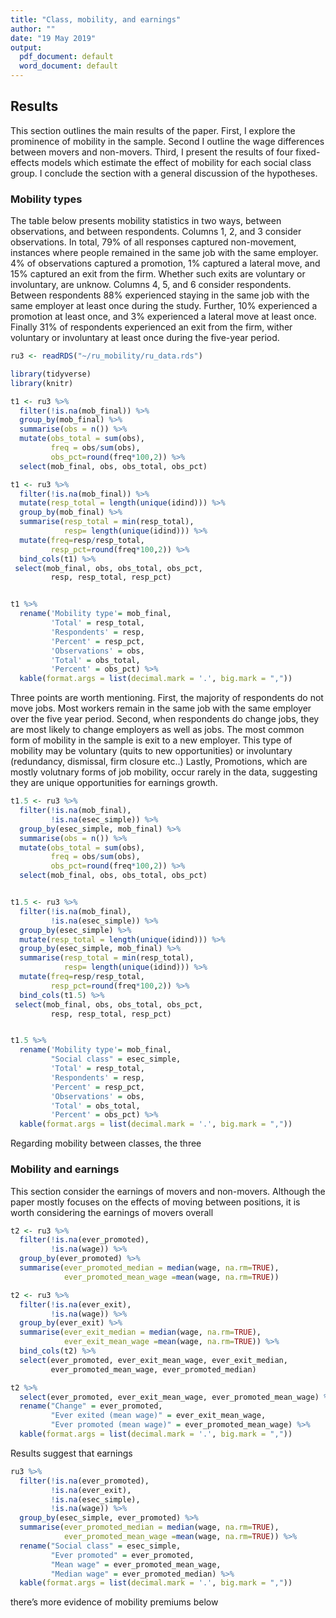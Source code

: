 ```yaml
---
title: "Class, mobility, and earnings"
author: ""
date: "19 May 2019"
output:
  pdf_document: default
  word_document: default
---
```


## Results

This section outlines the main results of the paper. First, I explore the prominence of mobility in the sample. Second I outline the wage differences between movers and non-movers. Third, I present the results of four fixed-effects models which estimate the effect of mobility for each social class group. I conclude the section with a general discussion of the hypotheses.  

### Mobility types

The table below presents mobility statistics in two ways, between observations, and between respondents. Columns 1, 2, and 3 consider observations. In total, 79% of all responses captured non-movement, instances where people remained in the same job with the same employer. 4% of observations captured a promotion, 1% captured a lateral move, and 15% captured an exit from the firm. Whether such exits are voluntary or involuntary, are unknow. Columns 4, 5, and 6 consider respondents. Between respondents 88% experienced staying in the same job with the same employer at least once during the study. Further, 10% experienced a promotion at least once, and 3% experienced a lateral move at least once. Finally 31% of respondents experienced an exit from the firm, wither voluntary or involuntary at least once during the five-year period. 

```r
ru3 <- readRDS("~/ru_mobility/ru_data.rds")

library(tidyverse)
library(knitr)

t1 <- ru3 %>%
  filter(!is.na(mob_final)) %>% 
  group_by(mob_final) %>% 
  summarise(obs = n()) %>% 
  mutate(obs_total = sum(obs),
         freq = obs/sum(obs),
         obs_pct=round(freq*100,2)) %>% 
  select(mob_final, obs, obs_total, obs_pct)

t1 <- ru3 %>% 
  filter(!is.na(mob_final)) %>%
  mutate(resp_total = length(unique(idind))) %>% 
  group_by(mob_final) %>% 
  summarise(resp_total = min(resp_total),
            resp= length(unique(idind))) %>%
  mutate(freq=resp/resp_total,
         resp_pct=round(freq*100,2)) %>% 
  bind_cols(t1) %>% 
 select(mob_final, obs, obs_total, obs_pct,
         resp, resp_total, resp_pct)


t1 %>% 
  rename('Mobility type'= mob_final,
         'Total' = resp_total,
         'Respondents' = resp,
         'Percent' = resp_pct,
         'Observations' = obs,
         'Total' = obs_total,
         'Percent' = obs_pct) %>%
  kable(format.args = list(decimal.mark = '.', big.mark = ","))

``` 

Three points are worth mentioning. First, the majority of respondents do not move jobs. Most workers remain in the same job with the same employer over the five year period. Second, when respondents do change jobs, they are most likely to change employers as well as jobs. The most common form of mobility in the sample is exit to a new employer. This type of mobility may be voluntary (quits to new opportunities) or involuntary (redundancy, dismissal, firm closure etc..) Lastly, Promotions, which are mostly volutnary forms of job mobility, occur rarely in the data, suggesting they are unique opportunities for earnings growth. 


```r


t1.5 <- ru3 %>%
  filter(!is.na(mob_final),
         !is.na(esec_simple)) %>% 
  group_by(esec_simple, mob_final) %>% 
  summarise(obs = n()) %>% 
  mutate(obs_total = sum(obs),
         freq = obs/sum(obs),
         obs_pct=round(freq*100,2)) %>% 
  select(mob_final, obs, obs_total, obs_pct)


t1.5 <- ru3 %>% 
  filter(!is.na(mob_final),
         !is.na(esec_simple)) %>%
  group_by(esec_simple) %>% 
  mutate(resp_total = length(unique(idind))) %>% 
  group_by(esec_simple, mob_final) %>% 
  summarise(resp_total = min(resp_total),
            resp= length(unique(idind))) %>%
  mutate(freq=resp/resp_total,
         resp_pct=round(freq*100,2)) %>% 
  bind_cols(t1.5) %>% 
 select(mob_final, obs, obs_total, obs_pct,
         resp, resp_total, resp_pct)


t1.5 %>% 
  rename('Mobility type'= mob_final,
         "Social class" = esec_simple,
         'Total' = resp_total,
         'Respondents' = resp,
         'Percent' = resp_pct,
         'Observations' = obs,
         'Total' = obs_total,
         'Percent' = obs_pct) %>%
  kable(format.args = list(decimal.mark = '.', big.mark = ","))

``` 

Regarding mobility between classes, the three 

### Mobility and earnings

This section consider the earnings of movers and non-movers. Although the paper mostly focuses on the effects of moving between positions, it is worth considering the earnings of movers overall 

```r

t2 <- ru3 %>%
  filter(!is.na(ever_promoted),
         !is.na(wage)) %>% 
  group_by(ever_promoted) %>% 
  summarise(ever_promoted_median = median(wage, na.rm=TRUE),
            ever_promoted_mean_wage =mean(wage, na.rm=TRUE)) 

t2 <- ru3 %>%
  filter(!is.na(ever_exit),
         !is.na(wage)) %>% 
  group_by(ever_exit) %>% 
  summarise(ever_exit_median = median(wage, na.rm=TRUE),
            ever_exit_mean_wage =mean(wage, na.rm=TRUE)) %>% 
  bind_cols(t2) %>% 
  select(ever_promoted, ever_exit_mean_wage, ever_exit_median,
         ever_promoted_mean_wage, ever_promoted_median)

t2 %>%
  select(ever_promoted, ever_exit_mean_wage, ever_promoted_mean_wage) %>%
  rename("Change" = ever_promoted,
         "Ever exited (mean wage)" = ever_exit_mean_wage,
         "Ever promoted (mean wage)" = ever_promoted_mean_wage) %>% 
  kable(format.args = list(decimal.mark = '.', big.mark = ","))

```

Results suggest that earnings


```r
ru3 %>%
  filter(!is.na(ever_promoted),
         !is.na(ever_exit),
         !is.na(esec_simple),
         !is.na(wage)) %>% 
  group_by(esec_simple, ever_promoted) %>% 
  summarise(ever_promoted_median = median(wage, na.rm=TRUE),
            ever_promoted_mean_wage =mean(wage, na.rm=TRUE)) %>% 
  rename("Social class" = esec_simple,
         "Ever promoted" = ever_promoted,
         "Mean wage" = ever_promoted_mean_wage,
         "Median wage" = ever_promoted_median) %>% 
  kable(format.args = list(decimal.mark = '.', big.mark = ","))


```



there's more evidence of mobility premiums below
